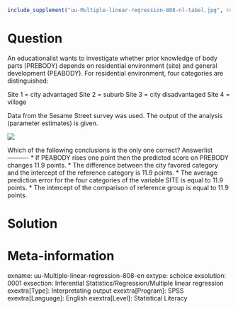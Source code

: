 ```r
include_supplement("uu-Multiple-linear-regression-808-nl-tabel.jpg", recursive = TRUE)
```


Question
========
  
An educationalist wants to investigate whether prior knowledge of body parts (PREBODY) depends on residential environment (site) and general development (PEABODY). For residential environment, four categories are distinguished:

Site 1 = city advantaged Site 2 = suburb Site 3 = city disadvantaged Site 4 = village

Data from the Sesame Street survey was used. The output of the analysis (parameter estimates) is given.


![](uu-Multiple-linear-regression-808-nl-tabel.jpg)

Which of the following conclusions is the only one correct? 
Answerlist
----------
* If PEABODY rises one point then the predicted score on PREBODY changes 11.9 points.
* The difference between the city favored category and the intercept of the reference category is 11.9 points.
* The average prediction error for the four categories of the variable SITE is equal to 11.9 points.
* The intercept of the comparison of reference group is equal to 11.9 points.


Solution
========

Meta-information
================
exname: uu-Multiple-linear-regression-808-en
extype: schoice
exsolution: 0001
exsection: Inferential Statistics/Regression/Multiple linear regression
exextra[Type]: Interpretating output
exextra[Program]: SPSS
exextra[Language]: English
exextra[Level]: Statistical Literacy
